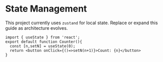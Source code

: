 # State Management

This project currently uses `zustand` for local state. Replace or expand this guide as architecture evolves.

```tsx live
import { useState } from 'react';
export default function Counter(){
  const [n,setN] = useState(0);
  return <button onClick={()=>setN(n+1)}>Count: {n}</button>
}
```
